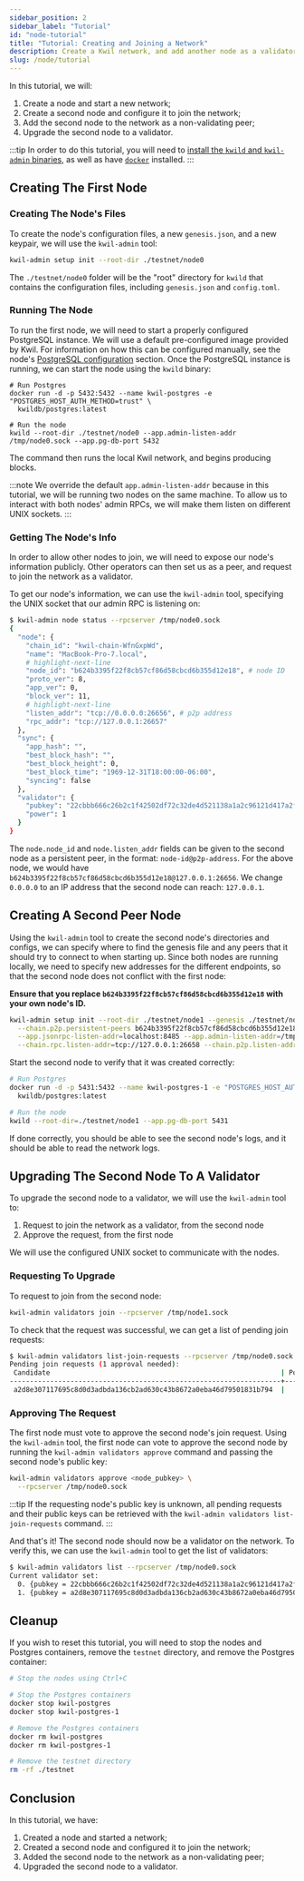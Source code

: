 ```yaml
---
sidebar_position: 2
sidebar_label: "Tutorial"
id: "node-tutorial"
title: "Tutorial: Creating and Joining a Network"
description: Create a Kwil network, and add another node as a validator
slug: /node/tutorial
---
```


In this tutorial, we will:

1. Create a node and start a new network;
2. Create a second node and configure it to join the network;
3. Add the second node to the network as a non-validating peer;
4. Upgrade the second node to a validator.

:::tip
In order to do this tutorial, you will need to [install the `kwild` and `kwil-admin` binaries](https://github.com/kwilteam/kwil-db/releases),
as well as have [`docker`](<https://docs.docker.com/engine/install/>) installed.
:::

## Creating The First Node

### Creating The Node's Files

To create the node's configuration files, a new `genesis.json`, and a new keypair, we will use the `kwil-admin` tool:

```bash
kwil-admin setup init --root-dir ./testnet/node0
```

The `./testnet/node0` folder will be the "root" directory for `kwild` that
contains the configuration files, including `genesis.json` and `config.toml`.

### Running The Node

To run the first node, we will need to start a properly configured PostgreSQL instance. We will use a default pre-configured image provided by
Kwil. For information on how this can be configured manually, see the node's [PostgreSQL configuration](/docs/daemon/installation#postgresql-configuration) section.
Once the PostgreSQL instance is running, we can start the node using the `kwild` binary:

```shell
# Run Postgres
docker run -d -p 5432:5432 --name kwil-postgres -e "POSTGRES_HOST_AUTH_METHOD=trust" \
  kwildb/postgres:latest

# Run the node
kwild --root-dir ./testnet/node0 --app.admin-listen-addr /tmp/node0.sock --app.pg-db-port 5432
```

The command then runs the local Kwil network, and begins producing blocks.

:::note
We override the default `app.admin-listen-addr` because in this tutorial, we will be running two nodes on the same machine.
To allow us to interact with both nodes' admin RPCs, we will make them listen on different UNIX sockets.
:::

### Getting The Node's Info

In order to allow other nodes to join, we will need to expose our node's information publicly. Other operators can then set us as a peer,
and request to join the network as a validator.

To get our node's information, we can use the `kwil-admin` tool, specifying the UNIX socket that our admin RPC is listening on:

```bash
$ kwil-admin node status --rpcserver /tmp/node0.sock
{
  "node": {
    "chain_id": "kwil-chain-WfnGxpWd",
    "name": "MacBook-Pro-7.local",
    # highlight-next-line
    "node_id": "b624b3395f22f8cb57cf86d58cbcd6b355d12e18", # node ID
    "proto_ver": 8,
    "app_ver": 0,
    "block_ver": 11,
    # highlight-next-line
    "listen_addr": "tcp://0.0.0.0:26656", # p2p address
    "rpc_addr": "tcp://127.0.0.1:26657"
  },
  "sync": {
    "app_hash": "",
    "best_block_hash": "",
    "best_block_height": 0,
    "best_block_time": "1969-12-31T18:00:00-06:00",
    "syncing": false
  },
  "validator": {
    "pubkey": "22cbbb666c26b2c1f42502df72c32de4d521138a1a2c96121d417a2f341a759c",
    "power": 1
  }
}
```

The `node.node_id` and `node.listen_addr` fields can be given to the second node as a persistent peer, in the format: `node-id@p2p-address`.
For the above node, we would have `b624b3395f22f8cb57cf86d58cbcd6b355d12e18@127.0.0.1:26656`.  We change `0.0.0.0` to an IP address that the second node can reach: `127.0.0.1`.

## Creating A Second Peer Node

Using the `kwil-admin` tool to create the second node's directories and configs, we can specify where to find the genesis file and any
peers that it should try to connect to when starting up. Since both nodes are running locally, we need to specify
new addresses for the different endpoints, so that the second node does not conflict with the first node:

**Ensure that you replace `b624b3395f22f8cb57cf86d58cbcd6b355d12e18` with your own node's ID.**

```bash
kwil-admin setup init --root-dir ./testnet/node1 --genesis ./testnet/node0/genesis.json \
  --chain.p2p.persistent-peers b624b3395f22f8cb57cf86d58cbcd6b355d12e18@127.0.0.1:26656 \
  --app.jsonrpc-listen-addr=localhost:8485 --app.admin-listen-addr=/tmp/node1.sock \
  --chain.rpc.listen-addr=tcp://127.0.0.1:26658 --chain.p2p.listen-addr=tcp://127.0.0.1:26655
```

Start the second node to verify that it was created correctly:

```bash
# Run Postgres
docker run -d -p 5431:5432 --name kwil-postgres-1 -e "POSTGRES_HOST_AUTH_METHOD=trust" \
  kwildb/postgres:latest

# Run the node
kwild --root-dir=./testnet/node1 --app.pg-db-port 5431
```

If done correctly, you should be able to see the second node's logs, and it should be able to read the network logs.

## Upgrading The Second Node To A Validator

To upgrade the second node to a validator, we will use the `kwil-admin` tool to:

1. Request to join the network as a validator, from the second node
2. Approve the request, from the first node

We will use the configured UNIX socket to communicate with the nodes.

### Requesting To Upgrade

To request to join from the second node:

```bash
kwil-admin validators join --rpcserver /tmp/node1.sock
```

To check that the request was successful, we can get a list of pending join requests:

```bash
$ kwil-admin validators list-join-requests --rpcserver /tmp/node0.sock
Pending join requests (1 approval needed):
 Candidate                                                         | Power | Approvals | Expiration
-------------------------------------------------------------------+-------+-----------+------------
 a2d8e307117695c8d0d3adbda136cb2ad630c43b8672a0eba46d79501831b794  |     1 |         0 | 16728
```

### Approving The Request

The first node must vote to approve the second node's join request. Using the `kwil-admin` tool, the first node can
vote to approve the second node by running the `kwil-admin validators approve` command and passing the second node's public key:

```bash
kwil-admin validators approve <node_pubkey> \
  --rpcserver /tmp/node0.sock
```

:::tip
If the requesting node's public key is unknown, all pending requests and their public keys can be retrieved with the `kwil-admin validators list-join-requests` command.
:::

And that's it! The second node should now be a validator on the network.  To verify this, we can use the `kwil-admin` tool to get the list of validators:

```bash
$ kwil-admin validators list --rpcserver /tmp/node0.sock
Current validator set:
  0. {pubkey = 22cbbb666c26b2c1f42502df72c32de4d521138a1a2c96121d417a2f341a759c, power = 1}
  1. {pubkey = a2d8e307117695c8d0d3adbda136cb2ad630c43b8672a0eba46d79501831b794, power = 1}
```

## Cleanup

If you wish to reset this tutorial, you will need to stop the nodes and Postgres containers, remove the `testnet` directory, and remove the Postgres container:

```bash
# Stop the nodes using Ctrl+C

# Stop the Postgres containers
docker stop kwil-postgres
docker stop kwil-postgres-1

# Remove the Postgres containers
docker rm kwil-postgres
docker rm kwil-postgres-1

# Remove the testnet directory
rm -rf ./testnet
```

## Conclusion

In this tutorial, we have:

1. Created a node and started a network;
2. Created a second node and configured it to join the network;
3. Added the second node to the network as a non-validating peer;
4. Upgraded the second node to a validator.
